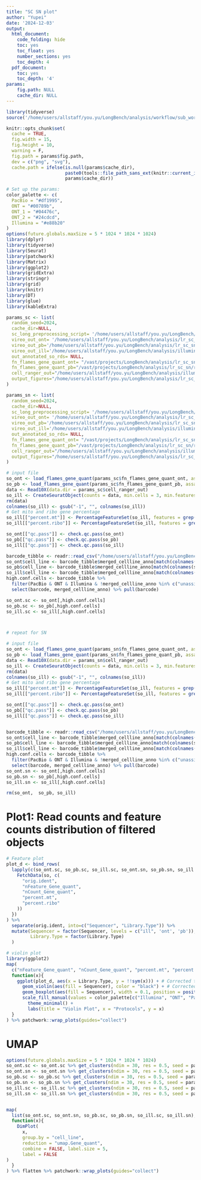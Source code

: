 ```yaml
---
title: "SC SN plot"
author: "Yupei"
date: '2024-12-03'
output:
  html_document:
    code_folding: hide
    toc: yes
    toc_float: yes
    number_sections: yes
    toc_depth: 4
  pdf_document:
    toc: yes
    toc_depth: '4'
params:
    fig.path: NULL
    cache_dir: NULL
---
```


```r
library(tidyverse)
source('/home/users/allstaff/you.yu/LongBench/analysis/workflow/sub_workflows/lr_sc_sn/rmarkdown/sc_long_preprocessing.R')

knitr::opts_chunk$set(
  cache = TRUE,
  fig.width = 15, 
  fig.height = 10, 
  warning = F, 
  fig.path = params$fig.path, 
  dev = c("png", "svg"),
  cache.path = ifelse(is.null(params$cache_dir), 
                      paste0(tools::file_path_sans_ext(knitr::current_input()), "_cache/"), 
                      params$cache_dir))
```

```r
# Set up the params:
color_palette <- c(
  PacBio = "#df1995",
  ONT = "#00789b",
  ONT_1 = "#04476c",
  ONT_2 = "#24cdcd",
  Illumina = "#e88b20"
)
options(future.globals.maxSize = 5 * 1024 * 1024 * 1024)
library(dplyr)
library(tidyverse)
library(Seurat)
library(patchwork)
library(Matrix)
library(ggplot2)
library(gridExtra)
library(stringr)
library(grid)
library(knitr)
library(DT)
library(glue)
library(kableExtra)

params_sc <- list(
  random_seed=2024,
  cache_dir=NULL,
  sc_long_preprocessing_script= '/home/users/allstaff/you.yu/LongBench/analysis/workflow/sub_workflows/lr_sc_sn/rmarkdown/sc_long_preprocessing.R',
  vireo_out_ont= '/home/users/allstaff/you.yu/LongBench/analysis/lr_sc_sn/result/vireo/ont_sc_vireo',
  vireo_out_pb='/home/users/allstaff/you.yu/LongBench/analysis/lr_sc_sn/result/vireo/pb_sc_vireo',
  vireo_out_ill='/home/users/allstaff/you.yu/LongBench/analysis/illumina_sc_sn/result/vireo/ill_sc_vireo',
  out_annotated_so_rds= NULL,
  fn_flames_gene_quant_ont= "/vast/projects/LongBench/analysis/lr_sc_sn/result/flames_out/ont_sc/gene_count.csv",
  fn_flames_gene_quant_pb="/vast/projects/LongBench/analysis/lr_sc_sn/result/flames_out/pb_sc/gene_count.csv",
  cell_ranger_out="/home/users/allstaff/you.yu/LongBench/analysis/illumina_sc_sn/result/cellranger/ill_sc/outs/filtered_feature_bc_matrix",
  output_figures="/home/users/allstaff/you.yu/LongBench/analysis/lr_sc_sn/result/figures/test_clustering_annotation.pdf"
)

params_sn <- list(
  random_seed=2024,
  cache_dir=NULL,
  sc_long_preprocessing_script= '/home/users/allstaff/you.yu/LongBench/analysis/workflow/sub_workflows/lr_sc_sn/rmarkdown/sc_long_preprocessing.R',
  vireo_out_ont= '/home/users/allstaff/you.yu/LongBench/analysis/lr_sc_sn/result/vireo/ont_sn_vireo',
  vireo_out_pb='/home/users/allstaff/you.yu/LongBench/analysis/lr_sc_sn/result/vireo/pb_sn_vireo',
  vireo_out_ill='/home/users/allstaff/you.yu/LongBench/analysis/illumina_sc_sn/result/vireo/ill_sn_vireo',
  out_annotated_so_rds= NULL,
  fn_flames_gene_quant_ont= "/vast/projects/LongBench/analysis/lr_sc_sn/result/flames_out/ont_sn/gene_count.csv",
  fn_flames_gene_quant_pb="/vast/projects/LongBench/analysis/lr_sc_sn/result/flames_out/pb_sn/gene_count.csv",
  cell_ranger_out="/home/users/allstaff/you.yu/LongBench/analysis/illumina_sc_sn/result/cellranger/ill_sn/outs/filtered_feature_bc_matrix",
  output_figures="/home/users/allstaff/you.yu/LongBench/analysis/lr_sc_sn/result/figures/test_clustering_annotation.pdf"
)

```


```r
# input file
so_ont <- load_flames_gene_quant(params_sc$fn_flames_gene_quant_ont, assay = "Gene_quant", project = "ont_sc")
so_pb <- load_flames_gene_quant(params_sc$fn_flames_gene_quant_pb, assay = "Gene_quant", project = "pb_sc")
data <- Read10X(data.dir = params_sc$cell_ranger_out)
so_ill <- CreateSeuratObject(counts = data, min.cells = 3, min.features = 0, assay = "Gene_quant", project = "ill_sc")
rm(data)
colnames(so_ill) <- gsub("-1", "", colnames(so_ill))
# Get mito and ribo gene percentage
so_ill[["percent.mt"]] <- PercentageFeatureSet(so_ill, features = grep("^MT", rownames(so_ill), value = T)) %>% round(2)
so_ill[["percent.ribo"]] <- PercentageFeatureSet(so_ill, features = grep("^RP[SL]", rownames(so_ill), value = T)) %>% round(2)

so_ont[["qc.pass"]] <- check.qc.pass(so_ont)
so_pb[["qc.pass"]] <- check.qc.pass(so_pb)
so_ill[["qc.pass"]] <- check.qc.pass(so_ill)

barcode_tibble <- readr::read_csv("/home/users/allstaff/you.yu/LongBench/analysis/figures/sc_sn_annotation/sc_cell_line_annotation_post_qc.csv")
so_ont$cell_line <- barcode_tibble$merged_cellline_anno[match(colnames(so_ont), barcode_tibble$barcode)]
so_pb$cell_line <- barcode_tibble$merged_cellline_anno[match(colnames(so_pb), barcode_tibble$barcode)]
so_ill$cell_line <- barcode_tibble$merged_cellline_anno[match(colnames(so_ill), barcode_tibble$barcode)]
high.conf.cells <- barcode_tibble %>%
  filter(PacBio & ONT & Illumina & !merged_cellline_anno %in% c("unassigned", "doublet")) %>%
  select(barcode, merged_cellline_anno) %>% pull(barcode)

so_ont.sc <- so_ont[,high.conf.cells]
so_pb.sc <- so_pb[,high.conf.cells]
so_ill.sc <- so_ill[,high.conf.cells]



# repeat for SN

# input file
so_ont <- load_flames_gene_quant(params_sn$fn_flames_gene_quant_ont, assay = "Gene_quant", project = "ont_sn")
so_pb <- load_flames_gene_quant(params_sn$fn_flames_gene_quant_pb, assay = "Gene_quant", project = "pb_sn")
data <- Read10X(data.dir = params_sn$cell_ranger_out)
so_ill <- CreateSeuratObject(counts = data, min.cells = 3, min.features = 0, assay = "Gene_quant", project = "ill_sn")
rm(data)
colnames(so_ill) <- gsub("-1", "", colnames(so_ill))
# Get mito and ribo gene percentage
so_ill[["percent.mt"]] <- PercentageFeatureSet(so_ill, features = grep("^MT", rownames(so_ill), value = T)) %>% round(2)
so_ill[["percent.ribo"]] <- PercentageFeatureSet(so_ill, features = grep("^RP[SL]", rownames(so_ill), value = T)) %>% round(2)

so_ont[["qc.pass"]] <- check.qc.pass(so_ont)
so_pb[["qc.pass"]] <- check.qc.pass(so_pb)
so_ill[["qc.pass"]] <- check.qc.pass(so_ill)


barcode_tibble <- readr::read_csv("/home/users/allstaff/you.yu/LongBench/analysis/figures/sc_sn_annotation/sn_cell_line_annotation_post_qc.csv")
so_ont$cell_line <- barcode_tibble$merged_cellline_anno[match(colnames(so_ont), barcode_tibble$barcode)]
so_pb$cell_line <- barcode_tibble$merged_cellline_anno[match(colnames(so_pb), barcode_tibble$barcode)]
so_ill$cell_line <- barcode_tibble$merged_cellline_anno[match(colnames(so_ill), barcode_tibble$barcode)]
high.conf.cells <- barcode_tibble %>%
  filter(PacBio & ONT & Illumina & !merged_cellline_anno %in% c("unassigned", "doublet")) %>%
  select(barcode, merged_cellline_anno) %>% pull(barcode)
so_ont.sn <- so_ont[,high.conf.cells]
so_pb.sn <- so_pb[,high.conf.cells]
so_ill.sn <- so_ill[,high.conf.cells]

rm(so_ont,  so_pb, so_ill)

```


# Plot1: Read counts and feature counts distribution of filtered objects
```r
# Feature plot
plot_d <- bind_rows(
  lapply(c(so_ont.sc, so_pb.sc, so_ill.sc, so_ont.sn, so_pb.sn, so_ill.sn), function(so) {
    FetchData(so, c(
      "orig.ident",
      "nFeature_Gene_quant",
      "nCount_Gene_quant",
      "percent.mt",
      "percent.ribo"
    ))
  })
) %>% 
  separate(orig.ident, into=c("Sequencer", "Library.Type")) %>%
  mutate(Sequencer = factor(Sequencer, levels = c("ill", 'ont', 'pb')),
         Library.Type = factor(Library.Type)
  )

# violin plot
library(ggplot2)
map(
  c("nFeature_Gene_quant", "nCount_Gene_quant", "percent.mt", "percent.ribo"),
  function(x){
    ggplot(plot_d, aes(x = Library.Type, y = !!sym(x))) + # Corrected this line
      geom_violin(aes(fill = Sequencer), color = "black") + # Corrected fill to use the column dynamically
      geom_boxplot(aes(fill = Sequencer), width = 0.1, position = position_dodge(0.9)) +  
      scale_fill_manual(values = color_palette[c("Illumina", "ONT", "PacBio")] %>% unname) + 
        theme_minimal() +
        labs(title = "Violin Plot", x = "Protocols", y = x)
  }
) %>% patchwork::wrap_plots(guides="collect")

```


# UMAP
```r
options(future.globals.maxSize = 5 * 1024 * 1024 * 1024)
so_ont.sc <- so_ont.sc %>% get_clusters(ndim = 30, res = 0.5, seed = params$random_seed)
so_ont.sn <- so_ont.sn %>% get_clusters(ndim = 30, res = 0.5, seed = params$random_seed)
so_pb.sc <- so_pb.sc %>% get_clusters(ndim = 30, res = 0.5, seed = params$random_seed)
so_pb.sn <- so_pb.sn %>% get_clusters(ndim = 30, res = 0.5, seed = params$random_seed)
so_ill.sc <- so_ill.sc %>% get_clusters(ndim = 30, res = 0.5, seed = params$random_seed)
so_ill.sn <- so_ill.sn %>% get_clusters(ndim = 30, res = 0.5, seed = params$random_seed)


map(
  list(so_ont.sc, so_ont.sn, so_pb.sc, so_pb.sn, so_ill.sc, so_ill.sn),
  function(x){
    DimPlot(
      x,
      group.by = "cell_line",
      reduction = "umap.Gene_quant",
      combine = FALSE, label.size = 5,
      label = FALSE
)
  }
) %>% flatten %>% patchwork::wrap_plots(guides="collect")
```


